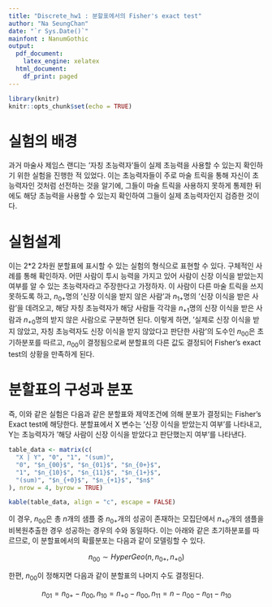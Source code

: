 ```yaml
---
title: "Discrete_hw1 : 분할표에서의 Fisher's exact test"
author: "Na SeungChan"
date: "`r Sys.Date()`"
mainfont : NanumGothic
output:
  pdf_document:
    latex_engine: xelatex
  html_document:
    df_print: paged
---
```



```r
library(knitr)
knitr::opts_chunk$set(echo = TRUE)
```

# 실험의 배경

과거 마술사 제임스 랜디는 '자칭 초능력자'들이 실제 초능력을 사용할 수 있는지 확인하기 위한 실험을 진행한 적 있었다. 이는 초능력자들이 주로 마술 트릭을 통해 자신이 초능력자인 것처럼 선전하는 것을 알기에, 그들이 마술 트릭을 사용하지 못하게 통제한 뒤에도 해당 초능력을 사용할 수 있는지 확인하여 그들이 실제 초능력자인지 검증한 것이다. 

# 실험설계

이는 2*2 2차원 분할표에 표시할 수 있는 실험의 형식으로 표현할 수 있다. 구체적인 사례를 통해 확인하자. 어떤 사람이 투시 능력을 가지고 있어 사람이 신장 이식을 받았는지 여부를 알 수 있는 초능력자라고 주장한다고 가정하자. 이 사람이 다른 마술 트릭을 쓰지 못하도록 하고, $n_{0+}$명의 '신장 이식을 받지 않은 사람'과 $n_{1+}$명의 '신장 이식을 받은 사람'을 데려오고, 해당 자칭 초능력자가 해당 사람들 각각을 $n_{+1}$명의 신장 이식을 받은 사람과 $n_{+0}$명의 받지 않은 사람으로 구분하면 된다. 이렇게 하면, '실제로 신장 이식을 받지 않았고, 자칭 초능력자도 신장 이식을 받지 않았다고 판단한 사람'의 도수인 $n_{00}$은 초기하분포를 따르고, $n_{00}$이 결정됨으로써 분할표의 다른 값도 결정되어 Fisher's exact test의 상황을 만족하게 된다.


# 분할표의 구성과 분포

즉, 이와 같은 실험은 다음과 같은 분할표와 제약조건에 의해 분포가 결정되는 Fisher's Exact test에 해당한다. 분할표에서 X 변수는 '신장 이식을 받았는지 여부'를 나타내고, Y는 초능력자가 '해당 사람이 신장 이식을 받았다고 판단했는지 여부'를 나타낸다. 


```r
table_data <- matrix(c(
  "X | Y", "0", "1", "(sum)",
  "0", "$n_{00}$", "$n_{01}$", "$n_{0+}$",
  "1", "$n_{10}$", "$n_{11}$", "$n_{1+}$",
  "(sum)", "$n_{+0}$", "$n_{+1}$", "$n$"
), nrow = 4, byrow = TRUE)

kable(table_data, align = "c", escape = FALSE)
```


이 경우, $n_{00}$은 총 $n$개의 샘플 중 $n_{0+}$개의 성공이 존재하는 모집단에서 $n_{+0}$개의 샘플을 비복원추출한 경우 성공하는 경우의 수와 동일하다. 이는 아래와 같은 초기하분포를 따르므로, 이 분할표에서의 확률분포는 다음과 같이 모델링할 수 있다.

$$
n_{00} \sim HyperGeo(n, n_{0+}, n_{+0})
$$

한편, $n_{00}$이 정해지면 다음과 같이 분할표의 나머지 수도 결정된다.

$$
n_{01} = n_{0+} - n_{00}, n_{10} = n_{+0} - n_{00}, n_{11} = n - n_{00} - n_{01} - n_{10}
$$







